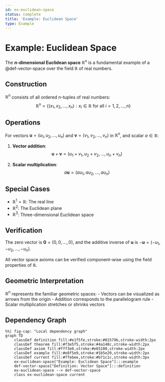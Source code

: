 ```yaml
---
id: ex-euclidean-space
status: complete
title: 'Example: Euclidean Space'
type: Example
---
```


# Example: Euclidean Space {#ex-euclidean-space}

The **$n$-dimensional Euclidean space** $\mathbb{R}^n$ is a fundamental example of a @def-vector-space over the field $\mathbb{R}$ of real numbers.

## Construction

$\mathbb{R}^n$ consists of all ordered $n$-tuples of real numbers:
$$\mathbb{R}^n = \{(x_1, x_2, \ldots, x_n) : x_i \in \mathbb{R} \text{ for all } i = 1, 2, \ldots, n\}$$

## Operations

For vectors $\mathbf{u} = (u_1, u_2, \ldots, u_n)$ and $\mathbf{v} = (v_1, v_2, \ldots, v_n)$ in $\mathbb{R}^n$, and scalar $a \in \mathbb{R}$:

1. **Vector addition**: 
   $$\mathbf{u} + \mathbf{v} = (u_1 + v_1, u_2 + v_2, \ldots, u_n + v_n)$$

2. **Scalar multiplication**: 
   $$a\mathbf{u} = (au_1, au_2, \ldots, au_n)$$

## Special Cases

- $\mathbb{R}^1 = \mathbb{R}$: The real line
- $\mathbb{R}^2$: The Euclidean plane
- $\mathbb{R}^3$: Three-dimensional Euclidean space

## Verification

The zero vector is $\mathbf{0} = (0, 0, \ldots, 0)$, and the additive inverse of $\mathbf{u}$ is $-\mathbf{u} = (-u_1, -u_2, \ldots, -u_n)$.

All vector space axioms can be verified component-wise using the field properties of $\mathbb{R}$.

## Geometric Interpretation

$\mathbb{R}^n$ represents the familiar geometric spaces:
- Vectors can be visualized as arrows from the origin
- Addition corresponds to the parallelogram rule
- Scalar multiplication stretches or shrinks vectors

## Dependency Graph

```mermaid
%%| fig-cap: "Local dependency graph"
graph TD
    classDef definition fill:#e1f5fe,stroke:#01579b,stroke-width:2px
    classDef theorem fill:#f3e5f5,stroke:#4a148c,stroke-width:2px
    classDef axiom fill:#fff3e0,stroke:#e65100,stroke-width:2px
    classDef example fill:#e8f5e9,stroke:#1b5e20,stroke-width:2px
    classDef current fill:#ffebee,stroke:#b71c1c,stroke-width:3px
    ex-euclidean-space["Example: Euclidean Space"]:::example
    def-vector-space["Definition: Vector Space"]:::definition
    ex-euclidean-space --> def-vector-space
    class ex-euclidean-space current
```